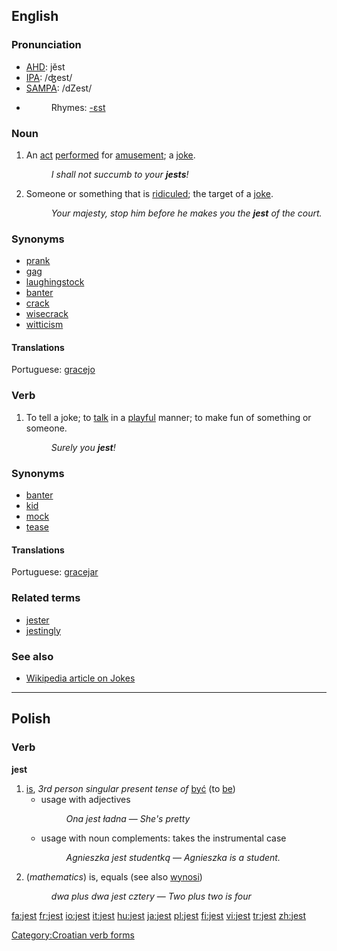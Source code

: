 ==English==

===Pronunciation===
*[[w:AHD|AHD]]: jĕst
*[[w:IPA|IPA]]: /ʤest/
*[[w:SAMPA|SAMPA]]: /dZest/
*{{audio|en-us-jest.ogg|Audio (US)}}
*:Rhymes: [[Rhymes:English:-ɛst|-ɛst]]

===Noun===
{{en-noun}}

# {{archaic}} An [[act]] [[perform]]ed for [[amusement]]; a [[joke]].
#:''I shall not succumb to your '''jests'''!''
# {{obsolete}} Someone or something that is [[ridicule]]d; the target of a [[joke]].
#:''Your majesty, stop him before he makes you the '''jest''' of the court.''

===Synonyms===
* [[prank]]
* [[gag]]
* [[laughingstock]]
* [[banter]]
* [[crack]]
* [[wisecrack]]
* [[witticism]]

====Translations====
{{rfc-trans}}
{{top}}
Portuguese: [[gracejo]] {{m}}
{{mid}}
{{bottom}}

===Verb===
{{en-verb}}

# {{archaic}} To tell a joke; to [[talk]] in a [[playful]] manner; to make fun of something or someone.  <!--transitive and intransitive-->
#:''Surely you '''jest'''!''

===Synonyms===
* [[banter]]
* [[kid]]
* [[mock]]
* [[tease]]

====Translations====
{{top}}
Portuguese: [[gracejar]] {{m}}
{{mid}}
{{bottom}}

===Related terms===
* [[jester]]
* [[jestingly]]

===See also===
* [http://en.wikipedia.org/wiki/Jest Wikipedia article on Jokes]

----

==Polish==

===Verb===
'''jest'''

# [[is]], ''3rd person singular present tense of'' [[być]] (to [[be]])
#* usage with adjectives
#*: ''Ona jest ładna'' &mdash; ''She's pretty''
#* usage with noun complements: takes the instrumental case 
#*: ''Agnieszka jest studentką'' &mdash; ''Agnieszka is a student.''
# (''mathematics'') is, equals (see also [[wynosi]])
#: ''dwa plus dwa jest cztery'' &mdash; ''Two plus two is four''

[[Category:Croatian verb forms]]

[[fa:jest]]
[[fr:jest]]
[[io:jest]]
[[it:jest]]
[[hu:jest]]
[[ja:jest]]
[[pl:jest]]
[[fi:jest]]
[[vi:jest]]
[[tr:jest]]
[[zh:jest]]